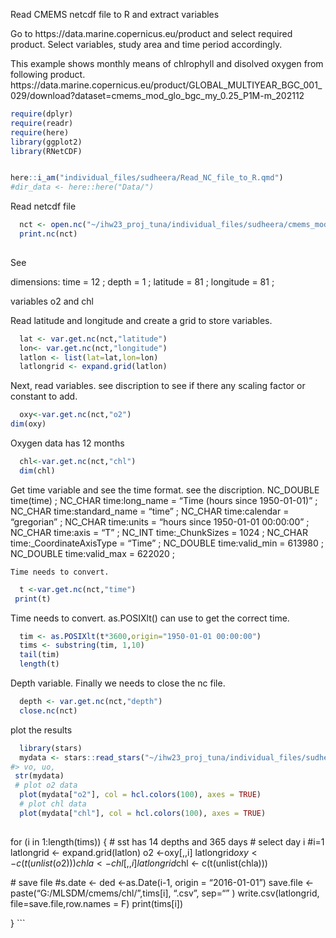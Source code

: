 Read CMEMS netcdf file to R and extract variables

Go to https://data.marine.copernicus.eu/product and select required product. Select variables, study area and time period accordingly.

This example shows monthly means of chlrophyll and disolved oxygen from following product. https://data.marine.copernicus.eu/product/GLOBAL_MULTIYEAR_BGC_001_029/download?dataset=cmems_mod_glo_bgc_my_0.25_P1M-m_202112

```r
require(dplyr)
require(readr)
require(here)
library(ggplot2)
library(RNetCDF)


here::i_am("individual_files/sudheera/Read_NC_file_to_R.qmd")
#dir_data <- here::here("Data/")

```

  
 Read netcdf file
 
```r
  nct <- open.nc("~/ihw23_proj_tuna/individual_files/sudheera/cmems_mod_glo_bgc_my_0.25_P1M-m_1695268416798.nc", Write=False)
  print.nc(nct)
  
```
  See 
  
  dimensions:
	time = 12 ;
	depth = 1 ;
	latitude = 81 ;
	longitude = 81 ;
  
  variables
  o2 and chl
  
  Read latitude and longitude and create a grid to store variables.
  
```r
  lat <- var.get.nc(nct,"latitude")
  lon<- var.get.nc(nct,"longitude")
  latlon <- list(lat=lat,lon=lon)
  latlongrid <- expand.grid(latlon)
```
Next, read variables. see discription to see if there any scaling factor or constant to add.

```r
  oxy<-var.get.nc(nct,"o2")
dim(oxy)
```
 Oxygen data has 12 months
 
```r
  chl<-var.get.nc(nct,"chl")
  dim(chl)
```
 Get time variable and see the time format. see the discription. 
 NC_DOUBLE time(time) ;
		NC_CHAR time:long_name = "Time (hours since 1950-01-01)" ;
		NC_CHAR time:standard_name = "time" ;
		NC_CHAR time:calendar = "gregorian" ;
		NC_CHAR time:units = "hours since 1950-01-01 00:00:00" ;
		NC_CHAR time:axis = "T" ;
		NC_INT time:_ChunkSizes = 1024 ;
		NC_CHAR time:_CoordinateAxisType = "Time" ;
		NC_DOUBLE time:valid_min = 613980 ;
		NC_DOUBLE time:valid_max = 622020 ;
		
	Time needs to convert.
```r

  t <-var.get.nc(nct,"time")
 print(t)
```
Time needs to convert. as.POSIXlt() can use to get the correct time.
```r
  tim <- as.POSIXlt(t*3600,origin="1950-01-01 00:00:00")
  tims <- substring(tim, 1,10)
  tail(tim)
  length(t)
```
Depth variable. Finally we needs to close the nc file. 
```r
  
  depth <- var.get.nc(nct,"depth")
  close.nc(nct)
```
  plot the results
```r
  library(stars)
  mydata <- stars::read_stars("~/ihw23_proj_tuna/individual_files/sudheera/cmems_mod_glo_bgc_my_0.25_P1M-m_1695268416798.nc")
#> vo, uo,
 str(mydata)
 # plot o2 data
  plot(mydata["o2"], col = hcl.colors(100), axes = TRUE)
  # plot chl data
  plot(mydata["chl"], col = hcl.colors(100), axes = TRUE)
  

```
  
  
  
  
  
  for (i in 1:length(tims)) {
  # sst has 14 depths and 365 days
  # select day i
    #i=1
  latlongrid <- expand.grid(latlon)
  o2 <-oxy[,,i]
  latlongrid$oxy <- c(t(unlist(o2)))
  chla <-chl[,,i]
  latlongrid$chl <- c(t(unlist(chla)))
  
   # save file
  #s.date <- ded <-as.Date(i-1, origin = "2016-01-01")
  save.file <- paste("G:/MLSDM/cmems/chl/",tims[i], ".csv", sep="" )
  write.csv(latlongrid, file=save.file,row.names = F)
  print(tims[i])
  
  } 
```
  
  
  
  